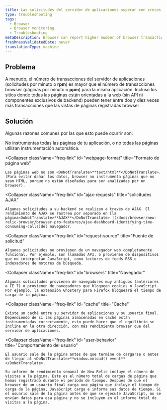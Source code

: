 ```yaml
---
title: Las solicitudes del servidor de aplicaciones superan con creces la transacción PageView browser
type: troubleshooting
tags:
  - Browser
  - Browser monitoring
  - Troubleshooting
metaDescription: Browser can report higher number of browser transactions (PPM) than are reported by APM or other monitoring services.
freshnessValidatedDate: never
translationType: machine
---
```


## Problema

A menudo, el número de transacciones del servidor de aplicaciones (solicitudes por minuto o <DoNotTranslate>**rpm**</DoNotTranslate>) es mayor que el número de transacciones browser (páginas por minuto o <DoNotTranslate>**ppm**</DoNotTranslate>) para la misma aplicación. Incluso los sitios donde todas las páginas están orientadas a la web (sin API ni componentes exclusivos de backend) pueden tener entre dos y diez veces más transacciones que las vistas de páginas registradas browser .

## Solución

Algunas razones comunes por las que esto puede ocurrir son:

<CollapserGroup>
  <Collapser
    className="freq-link"
    id="instrumentation"
    title="Instrumentación"
  >
    No instrumentas todas las páginas de tu aplicación, o no todas las páginas utilizan instrumentación automática.
  </Collapser>

  <Collapser
    className="freq-link"
    id="webpage-format"
    title="Formato de página web"
  >
    Las páginas web no son <DoNotTranslate>**text/html**</DoNotTranslate>. (Para evitar dañar los datos, browser no instrumenta páginas que no sean HTML, porque no están diseñadas para ser analizadas por un browser).
  </Collapser>

  <Collapser
    className="freq-link"
    id="ajax-requests"
    title="solicitudes AJAX"
  >
    Algunas solicitudes a su backend se realizan a través de AJAX. El rendimiento de AJAX se rastrea por separado en [la página<DoNotTranslate>**AJAX**</DoNotTranslate> ](/docs/browser/new-relic-browser/browser-pro-features/ajax-dashboard-identifying-time-consuming-calls)del navegador.
  </Collapser>

  <Collapser
    className="freq-link"
    id="request-source"
    title="Fuente de solicitud"
  >
    Algunas solicitudes no provienen de un navegador web completamente funcional. Por ejemplo, son llamadas API, o provienen de dispositivos que no interpretan JavaScript, como lectores de feeds RSS o indexadores de motores de búsqueda.
  </Collapser>

  <Collapser
    className="freq-link"
    id="browsers"
    title="Navegador"
  >
    Algunas solicitudes provienen de navegadores muy antiguos (anteriores a IE 7) o provienen de navegadores que bloquean cookies o JavaScript. Por ejemplo, la extensión Ghostery para Firefox bloqueará el tiempo de carga de la página.
  </Collapser>

  <Collapser
    className="freq-link"
    id="cache"
    title="Cache"
  >
    Existe un caché entre su servidor de aplicaciones y su usuario final. Dependiendo de si las páginas almacenadas en caché están instrumentadas correctamente, esto puede hacer que el equilibrio se incline en la otra dirección, con más rendimiento browser que del servidor de aplicaciones.
  </Collapser>

  <Collapser
    className="freq-link"
    id="user-behavior"
    title="Comportamiento del usuario"
  >
    El usuario sale de la página antes de que termine de cargarse o antes de llegar al <DoNotTranslate>**window.onload() event**</DoNotTranslate>.

    Su informe de rendimiento semanal de New Relic incluye el número de visitas a la página. Este es el número total de cargas de página que hemos registrado durante el período de tiempo. Después de que el browser de un usuario final carga una página que incluye el tiempo de carga de la página, JavaScript carga e informa sus datos de tiempo. Si el usuario sale de la página antes de que se ejecute JavaScript, no se envían datos para esa página y no se incluyen en el informe total de visitas a la página.
  </Collapser>
</CollapserGroup>